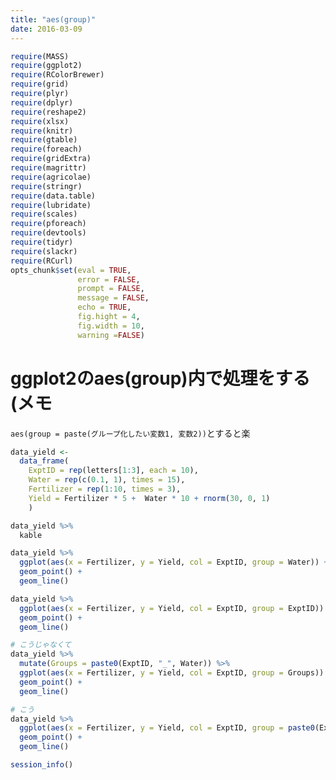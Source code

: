 ```yaml
---
title: "aes(group)"
date: 2016-03-09
---
```


```r
require(MASS)
require(ggplot2)
require(RColorBrewer) 
require(grid)
require(plyr)
require(dplyr)
require(reshape2)
require(xlsx)
require(knitr)
require(gtable)
require(foreach)
require(gridExtra)
require(magrittr)
require(agricolae)
require(stringr)
require(data.table)
require(lubridate)
require(scales)
require(pforeach)
require(devtools)
require(tidyr)
require(slackr)
require(RCurl)
opts_chunk$set(eval = TRUE,
               error = FALSE,
               prompt = FALSE,
               message = FALSE,
               echo = TRUE,
               fig.hight = 4,
               fig.width = 10,
               warning =FALSE)
```

# ggplot2のaes(group)内で処理をする (メモ

`aes(group = paste(グループ化したい変数1, 変数2))`とすると楽
```r
data_yield <-
  data_frame(
    ExptID = rep(letters[1:3], each = 10),
    Water = rep(c(0.1, 1), times = 15),
    Fertilizer = rep(1:10, times = 3),
    Yield = Fertilizer * 5 +  Water * 10 + rnorm(30, 0, 1)
    )

data_yield %>%
  kable

data_yield %>%
  ggplot(aes(x = Fertilizer, y = Yield, col = ExptID, group = Water)) + 
  geom_point() +
  geom_line()

data_yield %>%
  ggplot(aes(x = Fertilizer, y = Yield, col = ExptID, group = ExptID)) + 
  geom_point() +
  geom_line()

# こうじゃなくて
data_yield %>%
  mutate(Groups = paste0(ExptID, "_", Water)) %>%
  ggplot(aes(x = Fertilizer, y = Yield, col = ExptID, group = Groups)) + 
  geom_point() +
  geom_line()

# こう
data_yield %>%
  ggplot(aes(x = Fertilizer, y = Yield, col = ExptID, group = paste0(ExptID, Water))) + 
  geom_point() +
  geom_line()
```

```r
session_info()
```